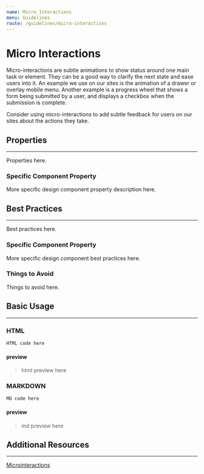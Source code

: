 ```yaml
---
name: Micro Interactions
menu: Guidelines
route: /guidelines/micro-interactions
---
```


# Micro Interactions

Micro-interactions are subtle animations to show status around one main task or element. They can be a good way to 
clarify the next state and ease users into it. An example we use on our sites is the animation of a drawer or overlay 
mobile menu. Another example is a progress wheel that shows a form being submitted by a user, and displays a checkbox 
when the submission is complete.

Consider using micro-interactions to add subtle feedback for users on our sites about the actions they take.

## Properties
---

Properties here.

### Specific Component Property

More specific design component property description here.

## Best Practices
---

Best practices here.

### Specific Component Property

More specific design component best practices here.

### Things to Avoid

Things to avoid here.

## Basic Usage
---

### HTML

`HTML code here`

#### preview

> html preview here

### MARKDOWN 

`MD code here`

#### preview

> md preview here

## Additional Resources
---

[Microinteractions](https://designmodo.com/microinteractions/ "alt text needed")